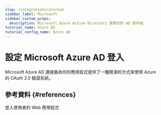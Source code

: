 ```yaml
---
slug: /integrations/azuread
sidebar_label: Microsoft
sidebar_custom_props:
  description: Microsoft Azure Active Directory 是領先的 AD 提供者。
tutorial_name: Azure AD
tutorial_config_name: Azure AD
---
```




# 設定 Microsoft Azure AD 登入

Microsoft Azure AD 連接器為你的應用程式提供了一種簡潔的方式來使用 Azure 的 OAuth 2.0 驗證系統。

<GuideTip />

<Integration />

## 參考資料 \{#references}

<Url href="https://docs.microsoft.com/en-us/azure/active-directory/develop/scenario-web-app-sign-user-overview">
  登入使用者的 Web 應用程式
</Url>
